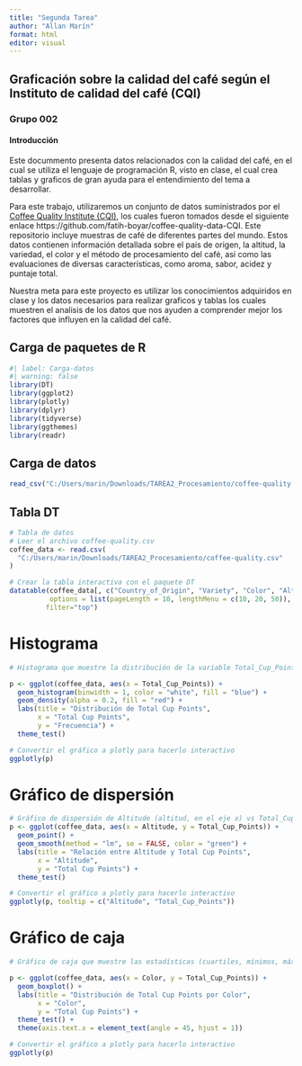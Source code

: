 ---
title: "Segunda Tarea"
author: "Allan Marín"
format: html
editor: visual
---

## Graficación sobre la calidad del café según el Instituto de calidad del café (CQI)

### Grupo 002

#### Introducción

Este docummento presenta datos relacionados con la calidad del café, en el cual se utiliza el lenguaje de programación R, visto en clase, el cual crea tablas y graficos de gran ayuda para el entendimiento del tema a desarrollar.

Para este trabajo, utilizaremos un conjunto de datos suministrados por el [Coffee Quality Institute (CQI)](https://github.com/fatih-boyar/coffee-quality-data-CQI), los cuales fueron tomados desde el siguiente enlace https://github.com/fatih-boyar/coffee-quality-data-CQI. Este repositorio incluye muestras de café de diferentes partes del mundo. Estos datos contienen información detallada sobre el país de origen, la altitud, la variedad, el color y el método de procesamiento del café, así como las evaluaciones de diversas características, como aroma, sabor, acidez y puntaje total.

Nuestra meta para este proyecto es utilizar los conocimientos adquiridos en clase y los datos necesarios para realizar graficos y tablas los cuales muestren el analisis de los datos que nos ayuden a comprender mejor los factores que influyen en la calidad del café.

## Carga de paquetes de R

```{r}
#| label: Carga-datos
#| warning: false
library(DT)
library(ggplot2)
library(plotly)
library(dplyr)
library(tidyverse)
library(ggthemes)
library(readr)
```

## Carga de datos

```{r}
read_csv("C:/Users/marin/Downloads/TAREA2_Procesamiento/coffee-quality.csv")
```

## Tabla DT

```{r}
# Tabla de datos
# Leer el archivo coffee-quality.csv 
coffee_data <- read.csv(
  "C:/Users/marin/Downloads/TAREA2_Procesamiento/coffee-quality.csv"
)

# Crear la tabla interactiva con el paquete DT
datatable(coffee_data[, c("Country_of_Origin", "Variety", "Color", "Altitude", "Total_Cup_Points")],
          options = list(pageLength = 10, lengthMenu = c(10, 20, 50)),
         filter="top")
```

# Histograma

```{r}

# Histograma que muestre la distribución de la variable Total_Cup_Points

p <- ggplot(coffee_data, aes(x = Total_Cup_Points)) +
  geom_histogram(binwidth = 1, color = "white", fill = "blue") +
  geom_density(alpha = 0.2, fill = "red") +
  labs(title = "Distribución de Total Cup Points",
       x = "Total Cup Points",
       y = "Frecuencia") +
  theme_test()

# Convertir el gráfico a plotly para hacerlo interactivo
ggplotly(p)

```

# Gráfico de dispersión

```{r}
# Gráfico de dispersión de Altitude (altitud, en el eje x) vs Total_Cup_Points (puntaje total, en el eje y)
p <- ggplot(coffee_data, aes(x = Altitude, y = Total_Cup_Points)) +
  geom_point() +
  geom_smooth(method = "lm", se = FALSE, color = "green") +
  labs(title = "Relación entre Altitude y Total Cup Points",
       x = "Altitude",
       y = "Total Cup Points") +
  theme_test()

# Convertir el gráfico a plotly para hacerlo interactivo
ggplotly(p, tooltip = c("Altitude", "Total_Cup_Points"))

```

# Gráfico de caja

```{r}
# Gráfico de caja que muestre las estadísticas (cuartiles, mínimos, máximos y valores atípicos) de la variable Total_Cup_Points (puntaje total) para cada valor de la variable Color (color)

p <- ggplot(coffee_data, aes(x = Color, y = Total_Cup_Points)) +
  geom_boxplot() +
  labs(title = "Distribución de Total Cup Points por Color",
       x = "Color",
       y = "Total Cup Points") +
  theme_test() +
  theme(axis.text.x = element_text(angle = 45, hjust = 1))

# Convertir el gráfico a plotly para hacerlo interactivo
ggplotly(p)

```
